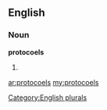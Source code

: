 ==English==

===Noun===
'''protocoels'''

# {{plural of|[[protocoel]]}}

[[Category:English plurals]]

[[ar:protocoels]]
[[my:protocoels]]